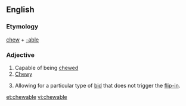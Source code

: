 ==English==

===Etymology===
[[chew]] + [[-able]]

===Adjective===
{{en-adj}}

#Capable of being [[chew]]ed
#[[chewy|Chewy]]
# {{finance|of a [[poison pill]]}} Allowing for a particular type of [[bid]] that does not trigger the [[flip-in]].

[[et:chewable]]
[[vi:chewable]]